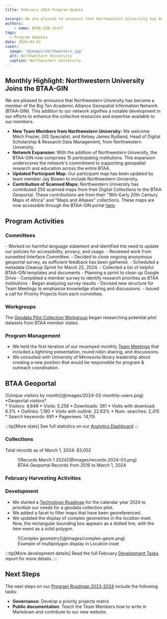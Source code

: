 ```yaml
---
title: February 2024 Program Update

excerpt: We are pleased to announce that Northwestern University has become a member of the BTAA-GIN.
authors:
    - name: BTAA-GIN Staff
tags:
  - Program Updates
date: 2024-03-01
cover:
  image: "@images/northwestern.jpg"
  alt: Northwestern University
  caption: Northwestern University
---
```


<div class="monthly-highlight">

## Monthly Highlight: Northwestern University Joins the BTAA-GIN

We are pleased to announce that Northwestern University has become a member of the Big Ten Academic Alliance Geospatial Information Network (BTAA-GIN). This addition to our network signifies a notable development in our efforts to enhance the collective resources and expertise available to our members.


*   **New Team Members from Northwestern University:** We welcome Méch Frazier, GIS Specialist, and Kelsey James Rydland, Head of Digital Scholarship & Research Data Management, from Northwestern University. 
*   **Network Expansion:** With the addition of Northwestern University, the BTAA-GIN now comprises 15 participating institutions. This expansion underscores the network's commitment to supporting geospatial research and education across the entire BTAA.
*   **Updated Participant Map:** Our participant map has been updated by team member Jay Bowen to include Northwestern University.
*   **Contribution of Scanned Maps:** Northwestern University has contributed 250 scanned maps from their Digital Collections to the BTAA Geoportal. These contributions are from their "16th-Early 20th Century Maps of Africa" and "Maps and Atlases" collections. These maps are now accessible through the BTAA-GIN portal [here](https://geo.btaa.org/?f%5Bdct_isPartOf_sm%5D%5B%5D=15d-01).

</div>

## Program Activities

### Committees

<CardGrid>
  <Card title="TECHnology">
    - Worked on harmful language statement and identified the need to update our policies for accessibility, privacy, and usage.
    - Reviewed work from sunsetted Interface Committee.
    - Decided to close ongoing anonymous geoportal survey, as sufficient feedback has been gathered.
    - Scheduled a metadata Cleanup Sprint for March 22, 2024.
  </Card>

  <Card title="Community Engagement">
    - Collected a list of helpful BTAA-GIN templates and documents
    - Planning a sprint to clean up Google Drive
  </Card>

  <Card title="Knowledge">
    - Completed a member survey to identify research priorities as BTAA institutions
    - Began analyzing survey results
  </Card>

  <Card title="Coordination">
    - Devised new structure for Team Meetings to emphasize knowledge sharing and discussions.
    - Issued a call for Priority Projects from each committee.
  </Card>
</CardGrid>



### Workgroups

The [Geodata Pilot Collection Workgroup](https://docs.google.com/document/d/1yVwFRsQSxGC1zbrOSFMIAU872AuBGgpowt9fGwxcnJc/edit?usp=sharing) began researching potential pilot datasets from BTAA member states.

### Program Management

* We held the first iteration of our revamped monthly [Team Meetings](https://z.umn.edu/b1g-team) that included a lightning presentation, round robin sharing, and discussions.
* We consulted with University of Minnesota library leadership about creating a new position that would be responsible for program & outreach coordination.


## BTAA Geoportal 

<TwoThirdsLayout>
<div slot="left">
![Unique visitors by month](@images/2024-02-monthly-users.png)
*Geoportal visitors*
</div>
<div slot="right">
<div class="compact-list">
* Visitors:	4,649
* Visits: 5,258
* Downloads:	 361
* Visits with download:	 6.3%
* Outlinks: 1,190	
* Visits with outlink: 22.63%
* Num. searches: 2,415
* Search keywords: 691
* Pageviews: 14,115
</div>
</div>
</TwoThirdsLayout>


:::tip[More stats]
See full statistics on our [Analytics Dashboard](https://tableau.umn.edu/t/UL/views/BTAAGeoportalusageMatomo/Monthlycharts?%3Aembed=y&%3AisGuestRedirectFromVizportal=y)
:::


### Collections

<p class="records-total">Total records as of March 1, 2024: 83,002</p>

<figure markdown="span">
  ![Records March 1 2024](@images/records-2024-03.png)
  <figcaption>BTAA Geoportal Records from 2016 to March 1, 2024</figcaption>
</figure>


### February Harvesting Activities

<Table
  src="src/tables/harvests_2024-02.csv"
    columns={[
    { key: "Task",   width: "50%", filter: "text",  wrap: "nowrap",  render: "markdown" },
    { key: "Records added",  width: "25%", filter: "text"},
    { key: "Records retired",   width: "25%", filter: "text" },
  ]}
/>

### Development

* We started a [Technology Roadmap](https://github.com/orgs/geobtaa/projects/17) for the calendar year 2024 to prioritize our needs for a geodata collection pilot.
* We added a facet to filter maps that have been georeferenced.
* We updated the display of complex geometries in the location inset. Now, the rectangular bounding box appears as a dotted line, with the item exent as a solid polygon.

<figure markdown="span">
  ![Complex geometry](@images/complex-geom.png)
  <figcaption>Example of multipolygon display in Location inset</figcaption>
</figure>


:::tip[More development details]
Read the full February [Development Tasks](https://docs.google.com/document/d/1jJouG9WfDrCxxiPXkwknH-zKVGlq5rQv5l7pJMFrCaY/edit) report for more details.
:::


## Next Steps

The next steps on our [Program Roadmap 2023-2024](https://github.com/orgs/geobtaa/projects/10) include the following tasks:

- **Governance**:  Develop a priority projects matrix
- **Public documentation**: Teach the Team Members how to write in Markdown and contribute to our new website.

